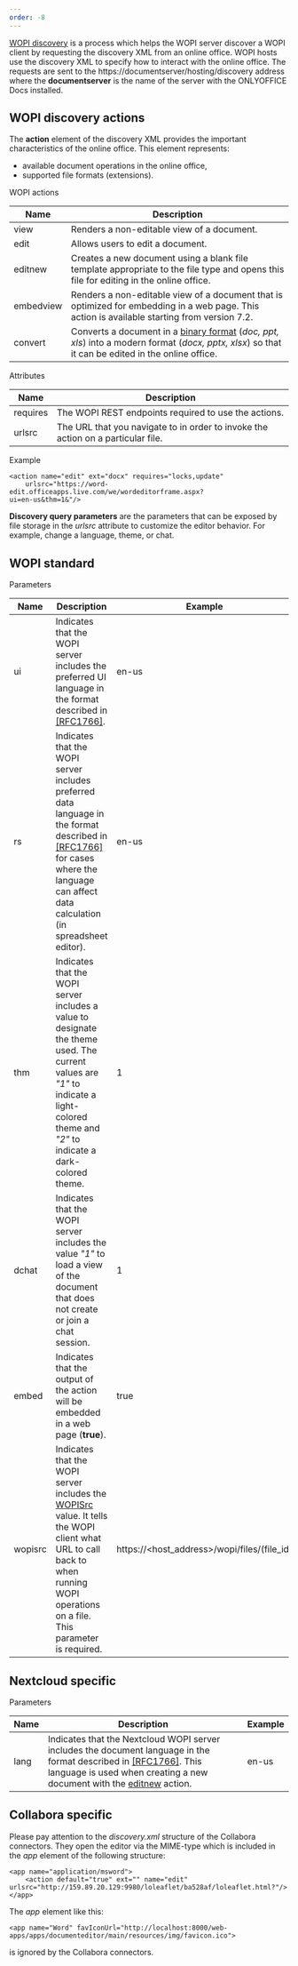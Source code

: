 ```yaml
---
order: -8
---
```

[WOPI discovery](https://docs.microsoft.com/en-us/microsoft-365/cloud-storage-partner-program/online/discovery) is a process which helps the WOPI server discover a WOPI client by requesting the discovery XML from an online office. WOPI hosts use the discovery XML to specify how to interact with the online office. The requests are sent to the https\://documentserver/hosting/discovery address where the **documentserver** is the name of the server with the ONLYOFFICE Docs installed.

## WOPI discovery actions

The **action** element of the discovery XML provides the important characteristics of the online office. This element represents:

* available document operations in the online office,
* supported file formats (extensions).

WOPI actions

| Name      | Description                                                                                                                                                                      |
| --------- | -------------------------------------------------------------------------------------------------------------------------------------------------------------------------------- |
| view      | Renders a non-editable view of a document.                                                                                                                                       |
| edit      | Allows users to edit a document.                                                                                                                                                 |
| editnew   | Creates a new document using a blank file template appropriate to the file type and opens this file for editing in the online office.                                            |
| embedview | Renders a non-editable view of a document that is optimized for embedding in a web page. This action is available starting from version 7.2.                                     |
| convert   | Converts a document in a [binary format](/editors/wopi/editingbinary) (*doc, ppt, xls*) into a modern format (*docx, pptx, xlsx*) so that it can be edited in the online office. |

Attributes

| Name     | Description                                                                      |
| -------- | -------------------------------------------------------------------------------- |
| requires | The WOPI REST endpoints required to use the actions.                             |
| urlsrc   | The URL that you navigate to in order to invoke the action on a particular file. |

Example

```
<action name="edit" ext="docx" requires="locks,update"
    urlsrc="https://word-edit.officeapps.live.com/we/wordeditorframe.aspx?
ui=en-us&thm=1&"/>
```

**Discovery query parameters** are the parameters that can be exposed by file storage in the *urlsrc* attribute to customize the editor behavior. For example, change a language, theme, or chat.

## WOPI standard

Parameters

| Name    | Description                                                                                                                                                                                                                                    | Example                                         |
| ------- | ---------------------------------------------------------------------------------------------------------------------------------------------------------------------------------------------------------------------------------------------- | ----------------------------------------------- |
| ui      | Indicates that the WOPI server includes the preferred UI language in the format described in [\[RFC1766\]](https://datatracker.ietf.org/doc/html/rfc1766.html).                                                                                | en-us                                           |
| rs      | Indicates that the WOPI server includes preferred data language in the format described in [\[RFC1766\]](https://datatracker.ietf.org/doc/html/rfc1766.html) for cases where the language can affect data calculation (in spreadsheet editor). | en-us                                           |
| thm     | Indicates that the WOPI server includes a value to designate the theme used. The current values are *"1"* to indicate a light-colored theme and *"2"* to indicate a dark-colored theme.                                                        | 1                                               |
| dchat   | Indicates that the WOPI server includes the value *"1"* to load a view of the document that does not create or join a chat session.                                                                                                            | 1                                               |
| embed   | Indicates that the output of the action will be embedded in a web page (**true**).                                                                                                                                                             | true                                            |
| wopisrc | Indicates that the WOPI server includes the [WOPISrc](/editors/wopi/#wopisrc) value. It tells the WOPI client what URL to call back to when running WOPI operations on a file. This parameter is required.                                     | https\://\<host\_address>/wopi/files/(file\_id) |

## Nextcloud specific

Parameters

| Name | Description                                                                                                                                                                                                                                                   | Example |
| ---- | ------------------------------------------------------------------------------------------------------------------------------------------------------------------------------------------------------------------------------------------------------------- | ------- |
| lang | Indicates that the Nextcloud WOPI server includes the document language in the format described in [\[RFC1766\]](https://datatracker.ietf.org/doc/html/rfc1766.html). This language is used when creating a new document with the [editnew](#editnew) action. | en-us   |

## Collabora specific

Please pay attention to the *discovery.xml* structure of the Collabora connectors. They open the editor via the MIME-type which is included in the *app* element of the following structure:

```
<app name="application/msword">
    <action default="true" ext="" name="edit" urlsrc="http://159.89.20.129:9980/loleaflet/ba528af/loleaflet.html?"/>
</app>
```

The *app* element like this:

```
<app name="Word" favIconUrl="http://localhost:8000/web-apps/apps/documenteditor/main/resources/img/favicon.ico">
```

is ignored by the Collabora connectors.
